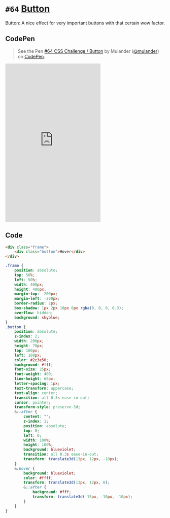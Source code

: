 
<Meta />

# `#64` [Button](https://100dayscss.com/days/64/)

Button: A nice effect for very important buttons with that certain wow factor.

## CodePen

> See the Pen [#64 CSS Challenge / Button](https://codepen.io/mulander/pen/xxmdYoK)
by Mulander ([@mulander](https://codepen.io/mulander))
on [CodePen](https://codepen.io).

<iframe
  height="500"
  className="w-full my-10 bg-gray-200"
  scrolling="no"
  title="#64 CSS Challenge / Button"
  src="https://codepen.io/mulander/embed/xxmdYoK?default-tab=html%2Cresult"
  frameBorder="no"
  loading="lazy"
  allowtransparency="true"
  allowFullScreen={true}
>

</iframe>

## Code

```html
<div class="frame">
	<div class="button">Hover</div>
</div>
```

```css
.frame {
	position: absolute;
	top: 50%;
	left: 50%;
	width: 400px;
	height: 400px;
	margin-top: -200px;
	margin-left: -200px;
	border-radius: 2px;
	box-shadow: 1px 2px 10px 0px rgba(0, 0, 0, 0.3);
	overflow: hidden;
	background: skyblue;
}
.button {
	position: absolute;
	z-index: 2;
	width: 200px;
	height: 70px;
	top: 160px;
	left: 100px;
	color: #2c3e50;
	background: #fff;
	font-size: 25px;
	font-weight: 400;
	line-height: 68px;
	letter-spacing: 1px;
	text-transform: uppercase;
	text-align: center;
	transition: all 0.3s ease-in-out;
	cursor: pointer;
	transform-style: preserve-3d;
	&::after {
		content: "";
		z-index: 1;
		position: absolute;
		top: 0;
		left: 0;
		width: 100%;
		height: 100%;
		background: blueviolet;
		transition: all 0.3s ease-in-out;
		transform: translate3d(13px, 12px, -10px);
	}
	&:hover {
		background: blueviolet;
		color: #ffff;
		transform: translate3d(13px, 12px, 0);
		&::after {
			background: #fff;
			transform: translate3d(-15px, -10px, -10px);
		}
	}
}
```